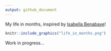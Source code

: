 ```yaml
---
output: github_document
---
```


My life in months, inspired by [Isabella Benabaye](https://isabella-b.com/blog/my-life-in-months/)!

```r
knitr::include_graphics("life_in_months.png")
```

Work in progress...
